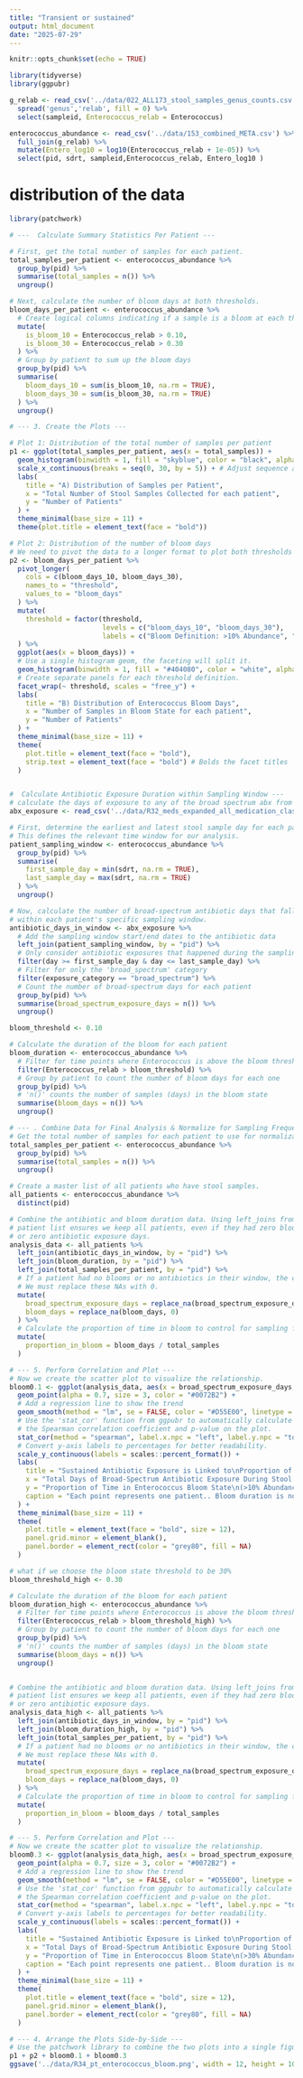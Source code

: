 ```yaml
---
title: "Transient or sustained" 
output: html_document
date: "2025-07-29"
---
```


```r
knitr::opts_chunk$set(echo = TRUE)
```

```r
library(tidyverse)
library(ggpubr) 
```

```r
g_relab <- read_csv('../data/022_ALL173_stool_samples_genus_counts.csv') %>% 
  spread('genus','relab', fill = 0) %>% 
  select(sampleid, Enterococcus_relab = Enterococcus)

enterococcus_abundance <- read_csv('../data/153_combined_META.csv') %>% 
  full_join(g_relab) %>% 
  mutate(Entero_log10 = log10(Enterococcus_relab + 1e-05)) %>% 
  select(pid, sdrt, sampleid,Enterococcus_relab, Entero_log10 )
```
# distribution of the data 

```r
library(patchwork) 

# ---  Calculate Summary Statistics Per Patient ---

# First, get the total number of samples for each patient.
total_samples_per_patient <- enterococcus_abundance %>%
  group_by(pid) %>%
  summarise(total_samples = n()) %>%
  ungroup()

# Next, calculate the number of bloom days at both thresholds.
bloom_days_per_patient <- enterococcus_abundance %>%
  # Create logical columns indicating if a sample is a bloom at each threshold
  mutate(
    is_bloom_10 = Enterococcus_relab > 0.10,
    is_bloom_30 = Enterococcus_relab > 0.30
  ) %>%
  # Group by patient to sum up the bloom days
  group_by(pid) %>%
  summarise(
    bloom_days_10 = sum(is_bloom_10, na.rm = TRUE),
    bloom_days_30 = sum(is_bloom_30, na.rm = TRUE)
  ) %>%
  ungroup()

# --- 3. Create the Plots ---

# Plot 1: Distribution of the total number of samples per patient
p1 <- ggplot(total_samples_per_patient, aes(x = total_samples)) +
  geom_histogram(binwidth = 1, fill = "skyblue", color = "black", alpha = 0.8) +
  scale_x_continuous(breaks = seq(0, 30, by = 5)) + # Adjust sequence as needed
  labs(
    title = "A) Distribution of Samples per Patient",
    x = "Total Number of Stool Samples Collected for each patient",
    y = "Number of Patients"
  ) +
  theme_minimal(base_size = 11) +
  theme(plot.title = element_text(face = "bold"))

# Plot 2: Distribution of the number of bloom days
# We need to pivot the data to a longer format to plot both thresholds together.
p2 <- bloom_days_per_patient %>%
  pivot_longer(
    cols = c(bloom_days_10, bloom_days_30),
    names_to = "threshold",
    values_to = "bloom_days"
  ) %>%
  mutate(
    threshold = factor(threshold,
                       levels = c("bloom_days_10", "bloom_days_30"),
                       labels = c("Bloom Definition: >10% Abundance", "Bloom Definition: >30% Abundance"))
  ) %>%
  ggplot(aes(x = bloom_days)) +
  # Use a single histogram geom, the faceting will split it.
  geom_histogram(binwidth = 1, fill = "#404080", color = "white", alpha = 0.9) +
  # Create separate panels for each threshold definition.
  facet_wrap(~ threshold, scales = "free_y") +
  labs(
    title = "B) Distribution of Enterococcus Bloom Days",
    x = "Number of Samples in Bloom State for each patient",
    y = "Number of Patients"
  ) +
  theme_minimal(base_size = 11) +
  theme(
    plot.title = element_text(face = "bold"),
    strip.text = element_text(face = "bold") # Bolds the facet titles
  )



```


```r
#  Calculate Antibiotic Exposure Duration within Sampling Window ---
# calculate the days of exposure to any of the broad spectrum abx from the earlist day of the stool sample collection to the latest day of the stool sampling 
abx_exposure <- read_csv('../data/R32_meds_expanded_all_medication_classified_for_each_day.csv')

# First, determine the earliest and latest stool sample day for each patient.
# This defines the relevant time window for our analysis.
patient_sampling_window <- enterococcus_abundance %>%
  group_by(pid) %>%
  summarise(
    first_sample_day = min(sdrt, na.rm = TRUE),
    last_sample_day = max(sdrt, na.rm = TRUE)
  ) %>%
  ungroup()

# Now, calculate the number of broad-spectrum antibiotic days that fall
# within each patient's specific sampling window.
antibiotic_days_in_window <- abx_exposure %>%
  # Add the sampling window start/end dates to the antibiotic data
  left_join(patient_sampling_window, by = "pid") %>%
  # Only consider antibiotic exposures that happened during the sampling period
  filter(day >= first_sample_day & day <= last_sample_day) %>%
  # Filter for only the 'broad_spectrum' category
  filter(exposure_category == "broad_spectrum") %>%
  # Count the number of broad-spectrum days for each patient
  group_by(pid) %>%
  summarise(broad_spectrum_exposure_days = n()) %>%
  ungroup()
```

```r
bloom_threshold <- 0.10

# Calculate the duration of the bloom for each patient
bloom_duration <- enterococcus_abundance %>%
  # Filter for time points where Enterococcus is above the bloom threshold
  filter(Enterococcus_relab > bloom_threshold) %>%
  # Group by patient to count the number of bloom days for each one
  group_by(pid) %>%
  # 'n()' counts the number of samples (days) in the bloom state
  summarise(bloom_days = n()) %>%
  ungroup()

# --- . Combine Data for Final Analysis & Normalize for Sampling Frequency ---
# Get the total number of samples for each patient to use for normalization.
total_samples_per_patient <- enterococcus_abundance %>%
  group_by(pid) %>%
  summarise(total_samples = n()) %>%
  ungroup()

# Create a master list of all patients who have stool samples.
all_patients <- enterococcus_abundance %>%
  distinct(pid)

# Combine the antibiotic and bloom duration data. Using left_joins from the master
# patient list ensures we keep all patients, even if they had zero bloom days
# or zero antibiotic exposure days.
analysis_data <- all_patients %>%
  left_join(antibiotic_days_in_window, by = "pid") %>%
  left_join(bloom_duration, by = "pid") %>%
  left_join(total_samples_per_patient, by = "pid") %>%
  # If a patient had no blooms or no antibiotics in their window, the count will be NA.
  # We must replace these NAs with 0.
  mutate(
    broad_spectrum_exposure_days = replace_na(broad_spectrum_exposure_days, 0),
    bloom_days = replace_na(bloom_days, 0)
  ) %>%
  # Calculate the proportion of time in bloom to control for sampling frequency.
  mutate(
    proportion_in_bloom = bloom_days / total_samples
  )

# --- 5. Perform Correlation and Plot ---
# Now we create the scatter plot to visualize the relationship.
bloom0.1 <- ggplot(analysis_data, aes(x = broad_spectrum_exposure_days, y = proportion_in_bloom)) +
  geom_point(alpha = 0.7, size = 3, color = "#0072B2") +
  # Add a regression line to show the trend
  geom_smooth(method = "lm", se = FALSE, color = "#D55E00", linetype = "dashed") +
  # Use the 'stat_cor' function from ggpubr to automatically calculate and display
  # the Spearman correlation coefficient and p-value on the plot.
  stat_cor(method = "spearman", label.x.npc = "left", label.y.npc = "top", size = 5) +
  # Convert y-axis labels to percentages for better readability.
  scale_y_continuous(labels = scales::percent_format()) +
  labs(
    title = "Sustained Antibiotic Exposure is Linked to\nProportion of Time in Bloom",
    x = "Total Days of Broad-Spectrum Antibiotic Exposure During Stool Sampling",
    y = "Proportion of Time in Enterococcus Bloom State\n(>10% Abundance)",
    caption = "Each point represents one patient.. Bloom duration is normalized by sampling frequency."
  ) +
  theme_minimal(base_size = 11) +
  theme(
    plot.title = element_text(face = "bold", size = 12),
    panel.grid.minor = element_blank(),
    panel.border = element_rect(color = "grey80", fill = NA)
  )

```

```r
# what if we choose the bloom state threshold to be 30%
bloom_threshold_high <- 0.30

# Calculate the duration of the bloom for each patient
bloom_duration_high <- enterococcus_abundance %>%
  # Filter for time points where Enterococcus is above the bloom threshold
  filter(Enterococcus_relab > bloom_threshold_high) %>%
  # Group by patient to count the number of bloom days for each one
  group_by(pid) %>%
  # 'n()' counts the number of samples (days) in the bloom state
  summarise(bloom_days = n()) %>%
  ungroup()


# Combine the antibiotic and bloom duration data. Using left_joins from the master
# patient list ensures we keep all patients, even if they had zero bloom days
# or zero antibiotic exposure days.
analysis_data_high <- all_patients %>%
  left_join(antibiotic_days_in_window, by = "pid") %>%
  left_join(bloom_duration_high, by = "pid") %>%
  left_join(total_samples_per_patient, by = "pid") %>%
  # If a patient had no blooms or no antibiotics in their window, the count will be NA.
  # We must replace these NAs with 0.
  mutate(
    broad_spectrum_exposure_days = replace_na(broad_spectrum_exposure_days, 0),
    bloom_days = replace_na(bloom_days, 0)
  ) %>%
  # Calculate the proportion of time in bloom to control for sampling frequency.
  mutate(
    proportion_in_bloom = bloom_days / total_samples
  )

# --- 5. Perform Correlation and Plot ---
# Now we create the scatter plot to visualize the relationship.
bloom0.3 <- ggplot(analysis_data_high, aes(x = broad_spectrum_exposure_days, y = proportion_in_bloom)) +
  geom_point(alpha = 0.7, size = 3, color = "#0072B2") +
  # Add a regression line to show the trend
  geom_smooth(method = "lm", se = FALSE, color = "#D55E00", linetype = "dashed") +
  # Use the 'stat_cor' function from ggpubr to automatically calculate and display
  # the Spearman correlation coefficient and p-value on the plot.
  stat_cor(method = "spearman", label.x.npc = "left", label.y.npc = "top", size = 5) +
  # Convert y-axis labels to percentages for better readability.
  scale_y_continuous(labels = scales::percent_format()) +
  labs(
    title = "Sustained Antibiotic Exposure is Linked to\nProportion of Time in Bloom",
    x = "Total Days of Broad-Spectrum Antibiotic Exposure During Stool Sampling",
    y = "Proportion of Time in Enterococcus Bloom State\n(>30% Abundance)",
    caption = "Each point represents one patient.. Bloom duration is normalized by sampling frequency."
  ) +
  theme_minimal(base_size = 11) +
  theme(
    plot.title = element_text(face = "bold", size = 12),
    panel.grid.minor = element_blank(),
    panel.border = element_rect(color = "grey80", fill = NA)
  )
```

```r

# --- 4. Arrange the Plots Side-by-Side ---
# Use the patchwork library to combine the two plots into a single figure.
p1 + p2 + bloom0.1 + bloom0.3
ggsave('../data/R34_pt_enterococcus_bloom.png', width = 12, height = 10)
```

